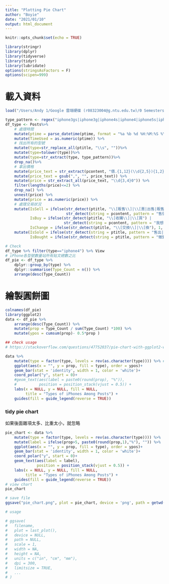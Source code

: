 ```yaml
---
title: "Plotting Pie Chart"
author: "Boyie"
date: "2021/01/10"
output: html_document
---
```


```r
knitr::opts_chunk$set(echo = TRUE)
```

```r
library(stringr)
library(dplyr)
library(tidyverse)
library(tidyr)
library(lubridate)
options(stringsAsFactors = F)
options(scipen=999)
```

# 載入資料
```r
load("/Users/Andy 1/Google 雲端硬碟 (r08323004@g.ntu.edu.tw)/0 Semesters/109-1/一234 資料科學/0_Final_Project/PTT_Macshop/1_data_scraping/collected_datasets/DS_Posts_iphone_2020-12-24_.rda")
```


```r
type_pattern <- regex("iphone3gs|iphone3g|iphone4s|iphone4|iphone5s|iphone5|iphone6s|iphone6|iphone7|iphone8|iphonexs|iphonexr|iphonex|iphone11pro|iphone11|iphone12pro|iphone12|iphonese2|iphonese1|iphonese", ignore_case=TRUE)
df_type <- Posts%>%
    # 處理時間
    mutate(ptime = parse_datetime(ptime, format = "%a %b %d %H:%M:%S %Y")) %>% 
    mutate(TimeUsed = as.numeric(ptime)) %>% 
    # 找出所有的型號
    mutate(type=str_replace_all(ptitle, "\\s", ""))%>%
    mutate(type=tolower(type))%>%
    mutate(type=str_extract(type, type_pattern))%>%
    drop_na()%>%
    # 拿出價格
    mutate(price_text = str_extract(pcontent, "價.{1,12}(\\d{2,5}){1,2}|價格.{1,8}(\\d{2,5}){1,2}")) %>% 
    mutate(price_text = gsub(",", "", price_text)) %>% 
    mutate(price = str_extract_all(price_text, "\\d{3,4}0")) %>%
    filter(lengths(price)<=2) %>% 
    drop_na() %>% 
    unnest(price) %>% 
    mutate(price = as.numeric(price)) %>% 
    # 處理交易狀況
    mutate(IsSell = ifelse(str_detect(ptitle, "\\[販售\\]|\\[賣|出售|販售|售") |
                           str_detect(string = pcontent, pattern = "售價"), 1, 0),
           IsBuy = ifelse(str_detect(ptitle, "\\[收購\\]|\\[買") |
                          str_detect(string = pcontent, pattern = "我想要買"), 1, 0),
           IsChange = ifelse(str_detect(ptitle, "\\[交換\\]|\\[換"), 1, 0))%>%
    mutate(IsSold = ifelse(str_detect(string = ptitle, pattern = "售出|已售出|已售|已出售"), 1, 0),
           IsBought = ifelse(str_detect(string = ptitle, pattern = "徵到|徵得|已徵得|已徵到|收到|已購買|已購入"), 1, 0)) 
```

```r
# Check
df_type %>% filter(type=="iphone4") %>% View
# iPhone各型號數量站所有貼文總數之比
df_pie <- df_type %>% 
    dplyr::group_by(type) %>% 
    dplyr::summarise(Type_Count = n()) %>% 
    arrange(desc(Type_Count))
```

# 繪製圓餅圖
```r
colnames(df_pie)
library(ggplot2)
data <- df_pie %>% 
    arrange(desc(Type_Count)) %>%
    mutate(prop = Type_Count / sum(Type_Count) *100) %>%
    mutate(ypos = cumsum(prop)- 0.5*prop )

## check usage
# https://stackoverflow.com/questions/47752037/pie-chart-with-ggplot2-with-specific-order-and-percentage-annotations

data %>% 
    mutate(type = factor(type, levels = rev(as.character(type)))) %>% #
    ggplot(aes(x = "", y = prop, fill = type), order = ypos)+
    geom_bar(stat = 'identity', width = 1, color = 'white')+
    coord_polar("y", start = 0)+
    #geom_text(aes(label = paste0(round(prop), "%")), 
    #          position = position_stack(vjust = 0.5)) +
    labs(x = NULL, y = NULL, fill = NULL, 
         title = "Types of iPhones Among Posts") +
    guides(fill = guide_legend(reverse = TRUE))
```

### tidy pie chart

如果後面雜項太多、比重太小，就忽略
```r
pie_chart <- data %>% 
    mutate(type = factor(type, levels = rev(as.character(type)))) %>% 
    mutate(label = ifelse(prop>5, paste0(round(prop,1),"%"), "")) %>%
    ggplot(aes(x = "", y = prop, fill = type), order = ypos)+
    geom_bar(stat = 'identity', width = 1, color = 'white')+
    coord_polar("y", start = 0)+
    geom_text(aes(label = label),
              position = position_stack(vjust = 0.5)) +
    labs(x = NULL, y = NULL, fill = NULL, 
         title = "Types of iPhones Among Posts") +
    guides(fill = guide_legend(reverse = TRUE))
# view chart
pie_chart

# save file
ggsave("pie_chart.png", plot = pie_chart, device = 'png', path = getwd())

# usage

# ggsave(
#   filename,
#   plot = last_plot(),
#   device = NULL,
#   path = NULL,
#   scale = 1,
#   width = NA,
#   height = NA,
#   units = c("in", "cm", "mm"),
#   dpi = 300,
#   limitsize = TRUE,
#   ...
# )
```